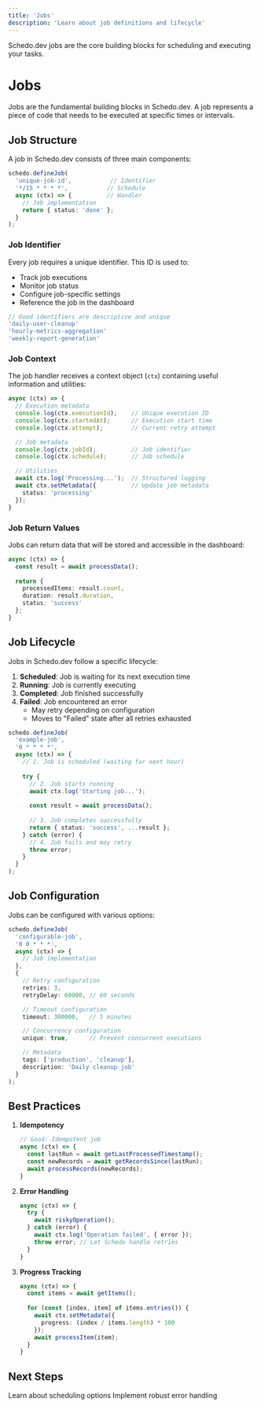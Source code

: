 ```yaml
---
title: 'Jobs'
description: 'Learn about job definitions and lifecycle'
---
```


Schedo.dev jobs are the core building blocks for scheduling and executing your tasks.

# Jobs

Jobs are the fundamental building blocks in Schedo.dev. A job represents a piece of code that needs to be executed at specific times or intervals.

## Job Structure

A job in Schedo.dev consists of three main components:

```typescript
schedo.defineJob(
  'unique-job-id',           // Identifier
  '*/15 * * * *',           // Schedule
  async (ctx) => {          // Handler
    // Job implementation
    return { status: 'done' };
  }
);
```

### Job Identifier

Every job requires a unique identifier. This ID is used to:
- Track job executions
- Monitor job status
- Configure job-specific settings
- Reference the job in the dashboard

```typescript
// Good identifiers are descriptive and unique
'daily-user-cleanup'
'hourly-metrics-aggregation'
'weekly-report-generation'
```

### Job Context

The job handler receives a context object (`ctx`) containing useful information and utilities:

```typescript
async (ctx) => {
  // Execution metadata
  console.log(ctx.executionId);    // Unique execution ID
  console.log(ctx.startedAt);      // Execution start time
  console.log(ctx.attempt);        // Current retry attempt

  // Job metadata
  console.log(ctx.jobId);          // Job identifier
  console.log(ctx.schedule);       // Job schedule

  // Utilities
  await ctx.log('Processing...');  // Structured logging
  await ctx.setMetadata({          // Update job metadata
    status: 'processing'
  });
}
```

### Job Return Values

Jobs can return data that will be stored and accessible in the dashboard:

```typescript
async (ctx) => {
  const result = await processData();
  
  return {
    processedItems: result.count,
    duration: result.duration,
    status: 'success'
  };
}
```

## Job Lifecycle

Jobs in Schedo.dev follow a specific lifecycle:

1. **Scheduled**: Job is waiting for its next execution time
2. **Running**: Job is currently executing
3. **Completed**: Job finished successfully
4. **Failed**: Job encountered an error
   - May retry depending on configuration
   - Moves to "Failed" state after all retries exhausted

```typescript
schedo.defineJob(
  'example-job',
  '0 * * * *',
  async (ctx) => {
    // 1. Job is scheduled (waiting for next hour)
    
    try {
      // 2. Job starts running
      await ctx.log('Starting job...');
      
      const result = await processData();
      
      // 3. Job completes successfully
      return { status: 'success', ...result };
    } catch (error) {
      // 4. Job fails and may retry
      throw error;
    }
  }
);
```

## Job Configuration

Jobs can be configured with various options:

```typescript
schedo.defineJob(
  'configurable-job',
  '0 0 * * *',
  async (ctx) => {
    // Job implementation
  },
  {
    // Retry configuration
    retries: 3,
    retryDelay: 60000, // 60 seconds

    // Timeout configuration
    timeout: 300000,   // 5 minutes

    // Concurrency configuration
    unique: true,      // Prevent concurrent executions

    // Metadata
    tags: ['production', 'cleanup'],
    description: 'Daily cleanup job'
  }
);
```

## Best Practices

1. **Idempotency**
   ```typescript
   // Good: Idempotent job
   async (ctx) => {
     const lastRun = await getLastProcessedTimestamp();
     const newRecords = await getRecordsSince(lastRun);
     await processRecords(newRecords);
   }
   ```

2. **Error Handling**
   ```typescript
   async (ctx) => {
     try {
       await riskyOperation();
     } catch (error) {
       await ctx.log('Operation failed', { error });
       throw error; // Let Schedo handle retries
     }
   }
   ```

3. **Progress Tracking**
   ```typescript
   async (ctx) => {
     const items = await getItems();
     
     for (const [index, item] of items.entries()) {
       await ctx.setMetadata({
         progress: (index / items.length) * 100
       });
       await processItem(item);
     }
   }
   ```

## Next Steps

<CardGroup cols={2}>
  <Card title="Scheduling" icon="calendar" href="/core-concepts/scheduling">
    Learn about scheduling options
  </Card>
  <Card title="Error Handling" icon="shield" href="/core-concepts/error-handling">
    Implement robust error handling
  </Card>
</CardGroup> 